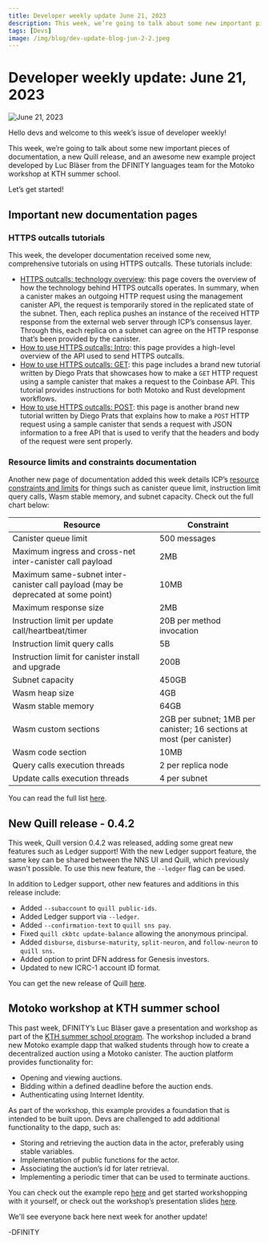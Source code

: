 ```yaml
---
title: Developer weekly update June 21, 2023
description: This week, we’re going to talk about some new important pieces of documentation, a new Quill release, and an awesome new example project developed by Luc Bläser from the DFINITY languages team for the Motoko workshop at KTH summer school.
tags: [Devs]
image: /img/blog/dev-update-blog-jun-2-2.jpeg
---
```


# Developer weekly update: June 21, 2023


![June 21, 2023](/img/blog/dev-update-blog-jun-2-2.jpeg)

Hello devs and welcome to this week’s issue of developer weekly!

This week, we’re going to talk about some new important pieces of documentation, a new Quill release, and an awesome new example project developed by Luc Bläser from the DFINITY languages team for the Motoko workshop at KTH summer school.

Let’s get started!

## Important new documentation pages

### HTTPS outcalls tutorials

This week, the developer documentation received some new, comprehensive tutorials on using HTTPS outcalls. These tutorials include:

- [HTTPS outcalls: technology overview](https://internetcomputer.org/docs/current/references/https-outcalls-how-it-works): this page covers the overview of how the technology behind HTTPS outcalls operates. In summary, when a canister makes an outgoing HTTP request using the management canister API, the request is temporarily stored in the replicated state of the subnet. Then, each replica pushes an instance of the received HTTP response from the external web server through ICP’s consensus layer. Through this, each replica on a subnet can agree on the HTTP response that’s been provided by the canister.
- [How to use HTTPS outcalls: Intro](https://internetcomputer.org/docs/current/building-dapps/using-network-features/using-external-data/https-outcalls/overview): this page provides a high-level overview of the API used to send HTTPS outcalls.
- [How to use HTTPS outcalls: GET](https://internetcomputer.org/docs/current/building-dapps/using-network-features/using-external-data/https-outcalls/get): this page includes a brand new tutorial written by Diego Prats that showcases how to make a `GET` HTTP request using a sample canister that makes a request to the Coinbase API. This tutorial provides instructions for both Motoko and Rust development workflows.
- [How to use HTTPS outcalls: POST](https://internetcomputer.org/docs/current/building-dapps/using-network-features/using-external-data/https-outcalls/post): this page is another brand new tutorial written by Diego Prats that explains how to make a `POST` HTTP request using a sample canister that sends a request with JSON information to a free API that is used to verify that the headers and body of the request were sent properly.

### Resource limits and constraints documentation
Another new page of documentation added this week details ICP’s [resource constraints and limits](https://internetcomputer.org/docs/current/building-dapps/managing-dapps/resource-limits) for things such as canister queue limit, instruction limit query calls, Wasm stable memory, and subnet capacity. Check out the full chart below:

| Resource          | Constraint            |
|-------------------|-----------------------|
| Canister queue limit | 500 messages        |
| Maximum ingress and cross-net inter-canister call payload | 2MB |
| Maximum same-subnet inter-canister call payload (may be deprecated at some point)| 10MB |
| Maximum response size | 2MB |
| Instruction limit per update call/heartbeat/timer | 20B per method invocation |
| Instruction limit query calls | 5B |
| Instruction limit for canister install and upgrade | 200B |
| Subnet capacity | 450GB |
| Wasm heap size | 4GB |
| Wasm stable memory | 64GB |
| Wasm custom sections| 2GB per subnet; 1MB per canister; 16 sections at most (per canister)|
| Wasm code section | 10MB |
| Query calls execution threads | 2 per replica node |
| Update calls execution threads| 4 per subnet |

You can read the full list [here](https://internetcomputer.org/docs/current/building-dapps/managing-dapps/resource-limits).

## New Quill release - 0.4.2

This week, Quill version 0.4.2 was released, adding some great new features such as Ledger support! With the new Ledger support feature, the same key can be shared between the NNS UI and Quill, which previously wasn't possible. To use this new feature, the `--ledger` flag can be used.

In addition to Ledger support, other new features and additions in this release include:

- Added `--subaccount` to `quill public-ids`.
- Added Ledger support via `--ledger`.
- Added `--confirmation-text` to `quill sns pay`.
- Fixed `quill ckbtc update-balance` allowing the anonymous principal.
- Added `disburse`, `disburse-maturity`, `split-neuron`, and `follow-neuron` to `quill sns`.
- Added option to print DFN address for Genesis investors.
- Updated to new ICRC-1 account ID format.

You can get the new release of Quill [here](https://github.com/dfinity/quill/releases).

## Motoko workshop at KTH summer school

This past week, DFINITY’s Luc Bläser gave a presentation and workshop as part of the [KTH summer school program](https://cysep.conf.kth.se/). The workshop included a brand new Motoko example dapp that walked students through how to create a decentralized auction using a Motoko canister. The auction platform provides functionality for:
- Opening and viewing auctions.
- Bidding within a defined deadline before the auction ends.
- Authenticating using Internet Identity.

As part of the workshop, this example provides a foundation that is intended to be built upon. Devs are challenged to add additional functionality to the dapp, such as:

- Storing and retrieving the auction data in the actor, preferably using stable variables.
- Implementation of public functions for the actor.
- Associating the auction’s id for later retrieval.
- Implementing a periodic timer that can be used to terminate auctions.

You can check out the example repo [here](https://github.com/luc-blaeser/auction) and get started workshopping with it yourself, or check out the workshop’s presentation slides [here](https://github.com/luc-blaeser/auction/blob/main/Motoko_Tutorial.pdf).

We'll see everyone back here next week for another update!

-DFINITY


